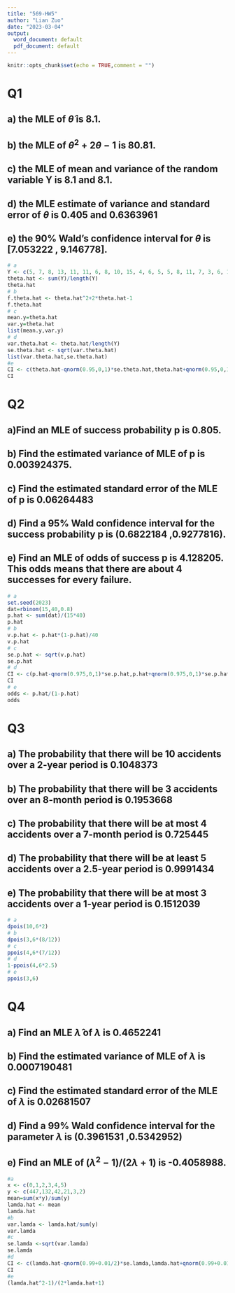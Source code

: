 ```yaml
---
title: "569-HW5"
author: "Lian Zuo"
date: "2023-03-04"
output:
  word_document: default
  pdf_document: default
---
```


```r
knitr::opts_chunk$set(echo = TRUE,comment = "")
```

# Q1
## a) the MLE of $\hat\theta$ is 8.1.
## b) the MLE of $\theta^2+2\theta-1$ is 80.81.
## c) the MLE of mean and variance of the random variable Y is 8.1 and 8.1.
## d) the MLE estimate of variance and standard error of $\theta$ is 0.405 and 0.6363961
## e) the  90% Wald’s confidence interval for $\theta$ is [7.053222 , 9.146778].

```r
# a
Y <- c(5, 7, 8, 13, 11, 11, 6, 8, 10, 15, 4, 6, 5, 5, 8, 11, 7, 3, 6, 13) 
theta.hat <- sum(Y)/length(Y)
theta.hat
# b
f.theta.hat <- theta.hat^2+2*theta.hat-1
f.theta.hat
# c
mean.y=theta.hat
var.y=theta.hat
list(mean.y,var.y)
# d
var.theta.hat <- theta.hat/length(Y)
se.theta.hat <- sqrt(var.theta.hat)
list(var.theta.hat,se.theta.hat)
#e
CI <- c(theta.hat-qnorm(0.95,0,1)*se.theta.hat,theta.hat+qnorm(0.95,0,1)*se.theta.hat)
CI
```

# Q2
## a)Find an MLE of success probability p is 0.805.
## b) Find the estimated variance of MLE of p is 0.003924375.
## c) Find the estimated standard error of the MLE of p is 0.06264483
## d) Find a 95% Wald confidence interval for the success probability p is (0.6822184 ,0.9277816).
## e) Find an MLE of odds of success p is 4.128205. This odds means that there are about 4 successes for every failure.
```r
# a
set.seed(2023)
dat=rbinom(15,40,0.8)
p.hat <- sum(dat)/(15*40)
p.hat
# b
v.p.hat <- p.hat*(1-p.hat)/40
v.p.hat
# c
se.p.hat <- sqrt(v.p.hat)
se.p.hat
# d
CI <- c(p.hat-qnorm(0.975,0,1)*se.p.hat,p.hat+qnorm(0.975,0,1)*se.p.hat)
CI
# e
odds <- p.hat/(1-p.hat)
odds
```

# Q3
## a) The probability that there will be 10 accidents over a 2-year period is 0.1048373
## b) The probability that there will be 3 accidents over an 8-month period is 0.1953668
## c) The probability that there will be at most 4 accidents over a 7-month period is 0.725445
## d) The probability that there will be at least 5 accidents over a 2.5-year period is 0.9991434
## e) The probability that there will be at most 3 accidents over a 1-year period is 0.1512039
```r
# a
dpois(10,6*2)
# b
dpois(3,6*(8/12))
# c
ppois(4,6*(7/12))
# d
1-ppois(4,6*2.5)
# e
ppois(3,6)
```

# Q4
## a) Find an MLE $\hat\lambda$ of $\lambda$ is 0.4652241
	
## b) Find the estimated variance of MLE of $\lambda$ is 0.0007190481

## c) Find the estimated standard error of the MLE of $\lambda$ is 0.02681507

## d) Find a 99% Wald confidence interval for the parameter $\lambda$ is (0.3961531 ,0.5342952)
	
## e) Find an MLE of $(\lambda ^2-1)/(2\lambda +1)$ is -0.4058988.

```r
#a
x <- c(0,1,2,3,4,5)
y <- c(447,132,42,21,3,2)
mean=sum(x*y)/sum(y)
lamda.hat <- mean
lamda.hat
#b
var.lamda <- lamda.hat/sum(y)
var.lamda
#c
se.lamda <-sqrt(var.lamda)
se.lamda
#d
CI <- c(lamda.hat-qnorm(0.99+0.01/2)*se.lamda,lamda.hat+qnorm(0.99+0.01/2)*se.lamda)
CI
#e
(lamda.hat^2-1)/(2*lamda.hat+1)
```



